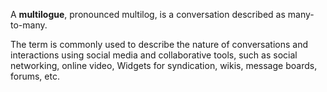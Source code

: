 {{Copy to Wiktionary}}
A '''multilogue''', pronounced multilog, is a conversation described as many-to-many. 

The term is commonly used to describe the nature of conversations and interactions using social media and collaborative tools, such as social networking, online video, Widgets for syndication, wikis, message boards, forums, etc.
{{stub}}